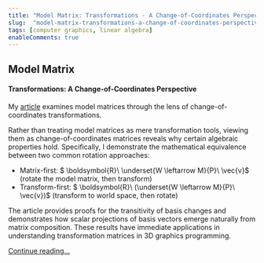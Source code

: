 ```yaml
---
title: "Model Matrix: Transformations - A Change-of-Coordinates Perspective"
slug:  "model-matrix-transformations-a-change-of-coordinates-perspective"
tags: [computer graphics, linear algebra]
enableComments: true
---
```




## Model Matrix

#### Transformations: A Change-of-Coordinates Perspective

My [article](/docs/articles/computer-graphics/model-matrix-transformations-a-change-of-coordinates-perspective) examines model matrices through the lens of change-of-coordinates transformations.

Rather than treating model matrices as mere transformation tools, viewing them as change-of-coordinates matrices reveals why certain algebraic properties hold. Specifically, I demonstrate the mathematical equivalence between two common rotation approaches:

- Matrix-first: $ \boldsymbol{R}\  \underset{W \leftarrow M}{P}\  \vec{v}$ (rotate the model matrix, then transform)
- Transform-first: $ \boldsymbol{R}\  (\underset{W \leftarrow M}{P}\ \vec{v})$ (transform to world space, then rotate)

<!--truncate-->

The article provides proofs for the transitivity of basis changes and demonstrates how scalar projections of basis vectors emerge naturally from matrix composition. These results have immediate applications in understanding transformation matrices in 3D graphics programming.


[Continue reading...](/docs/articles/computer-graphics/model-matrix-transformations-a-change-of-coordinates-perspective)